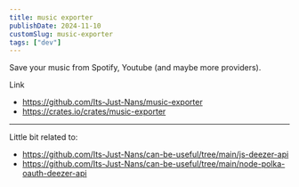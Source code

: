 ```yaml
---
title: music exporter
publishDate: 2024-11-10
customSlug: music-exporter
tags: ["dev"]
---
```


Save your music from Spotify, Youtube (and maybe more providers).

Link

- https://github.com/Its-Just-Nans/music-exporter
- https://crates.io/crates/music-exporter

---

Little bit related to:

- https://github.com/Its-Just-Nans/can-be-useful/tree/main/js-deezer-api
- https://github.com/Its-Just-Nans/can-be-useful/tree/main/node-polka-oauth-deezer-api

